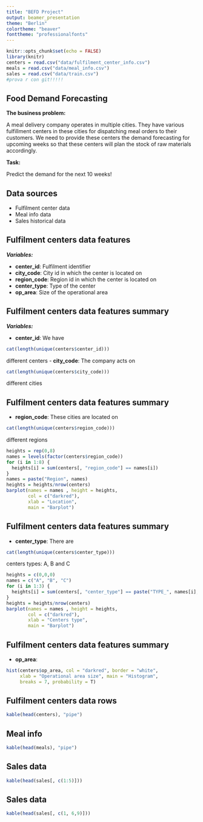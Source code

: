 ```yaml
---
title: "BEFD Project"
output: beamer_presentation
theme: "Berlin"
colortheme: "beaver"
fonttheme: "professionalfonts"
---
```


```r
knitr::opts_chunk$set(echo = FALSE)
library(knitr)
centers = read.csv("data/fulfilment_center_info.csv")
meals = read.csv("data/meal_info.csv")
sales = read.csv("data/train.csv")
#prova r con git!!!!!
```

## Food Demand Forecasting

**The business problem:**

A meal delivery company operates in multiple cities. They have various fulfillment centers in these cities for dispatching meal orders to their customers. We need to provide these centers the demand forecasting for upcoming weeks so that these centers will plan the stock of raw materials accordingly.

**Task:**

Predict the demand for the next 10 weeks!

## Data sources

- Fulfilment center data
- Meal info data
- Sales historical data

## Fulfilment centers data features

***Variables:***

- **center_id**: Fulfilment identifier
- **city_code**: City id in which the center is located on
- **region_code**: Region id in which the center is located on
- **center_type**: Type of the center
- **op_area**: Size of the operational area

## Fulfilment centers data features summary

***Variables:***

- **center_id**: We have 
```r
cat(length(unique(centers$center_id)))
```
different centers
- **city_code**: The company acts on
```r
cat(length(unique(centers$city_code)))
```
different cities

## Fulfilment centers data features summary

- **region_code**: These cities are located on
```r
cat(length(unique(centers$region_code)))
```
different regions
```r
heights = rep(0,8)
names = levels(factor(centers$region_code))
for (i in 1:8) {
  heights[i] = sum(centers[, "region_code"] == names[i])
}
names = paste("Region", names)
heights = heights/nrow(centers)
barplot(names = names , height = heights, 
        col = c("darkred"),
        xlab = "Location",
        main = "Barplot")
```


## Fulfilment centers data features summary

- **center_type**: There are
```r
cat(length(unique(centers$center_type)))
```
centers types: A, B and C
```r
heights = c(0,0,0)
names = c("A", "B", "C")
for (i in 1:3) {
  heights[i] = sum(centers[, "center_type"] == paste("TYPE_", names[i], sep = ""))
}
heights = heights/nrow(centers)
barplot(names = names , height = heights, 
        col = c("darkred"),
        xlab = "Centers type",
        main = "Barplot")
```

## Fulfilment centers data features summary

- **op_area**:
```r
hist(centers$op_area, col = "darkred", border = "white",
     xlab = "Operational area size", main = "Histogram", 
     breaks = 7, probability = T)
```


## Fulfilment centers data rows

```r
kable(head(centers), "pipe")
```

## Meal info

```r
kable(head(meals), "pipe")
```

## Sales data

```r
kable(head(sales[, c(1:5)]))
```

## Sales data

```r
kable(head(sales[, c(1, 6,9)]))
```

